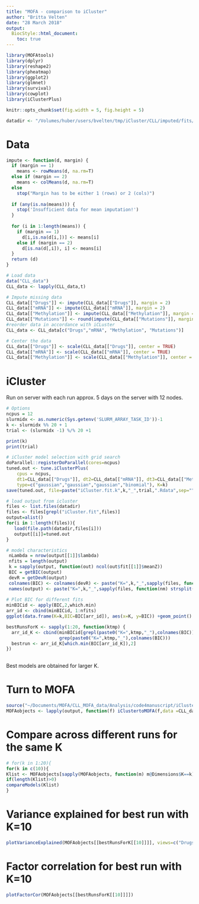 ```yaml
---
title: "MOFA - comparison to iCluster"
author: "Britta Velten"
date: "28 March 2018"
output:
  BiocStyle::html_document:
    toc: true
---
```


```r
library(MOFAtools)
library(dplyr)
library(reshape2)
library(pheatmap)
library(ggplot2)
library(glmnet)
library(survival)
library(cowplot)
library(iClusterPlus)
```

```r
knitr::opts_chunk$set(fig.width = 5, fig.height = 5)
```

```r
datadir <- "/Volumes/huber/users/bvelten/tmp/iCluster/CLL/imputed/fits/"
```

# Data
```r
impute <- function(d, margin) {
  if (margin == 1)
    means <- rowMeans(d, na.rm=T)
  else if (margin == 2)
    means <- colMeans(d, na.rm=T)
  else
    stop("Margin has to be either 1 (rows) or 2 (cols)")
  
  if (any(is.na(means))) {
    stop('Insufficient data for mean imputation!')
  }
  
  for (i in 1:length(means)) {
    if (margin == 1)
      d[i,is.na(d[i,])] <- means[i]
    else if (margin == 2)
      d[is.na(d[,i]), i] <- means[i]
  }
  return (d)
}
```

```r
# Load data
data("CLL_data")
CLL_data <- lapply(CLL_data,t)

# Impute missing data
CLL_data[["Drugs"]] <- impute(CLL_data[["Drugs"]], margin = 2)
CLL_data[["mRNA"]] <- impute(CLL_data[["mRNA"]], margin = 2)
CLL_data[["Methylation"]] <- impute(CLL_data[["Methylation"]], margin = 2)
CLL_data[["Mutations"]] <- round(impute(CLL_data[["Mutations"]], margin = 2))
#reorder data in accordance with iCLuster
CLL_data <- CLL_data[c("Drugs","mRNA", "Methylation", "Mutations")]

# Center the data
CLL_data[["Drugs"]] <- scale(CLL_data[["Drugs"]], center = TRUE)
CLL_data[["mRNA"]] <- scale(CLL_data[["mRNA"]], center = TRUE)
CLL_data[["Methylation"]] <- scale(CLL_data[["Methylation"]], center = TRUE)
```

# iCluster
Run  on server with each run approx. 5 days on the server with 12 nodes.
```r
# Options
ncpus = 12
slurmidx <- as.numeric(Sys.getenv('SLURM_ARRAY_TASK_ID'))-1
k <- slurmidx %% 20 + 1
trial <- (slurmidx -1) %/% 20 +1

print(k)
print(trial)

# iCluster model selection with grid search 
doParallel::registerDoParallel(cores=ncpus)
tuned.out <- tune.iClusterPlus(
    cpus = ncpus, 
    dt1=CLL_data[["Drugs"]], dt2=CLL_data[["mRNA"]], dt3=CLL_data[["Methylation"]], dt4=CLL_data[["Mutations"]],
    type=c("gaussian","gaussian","gaussian","binomial"), K=k)
save(tuned.out, file=paste("iCluster.fit.k",k,"_",trial,".Rdata",sep=""))
```

```r
# load output from icluster
files <- list.files(datadir)
files <- files[grepl("iCluster.fit",files)]
output=alist()
for(i in 1:length(files)){
   load(file.path(datadir,files[i]))
   output[[i]]=tuned.out
}

# model characteristics
 nLambda = nrow(output[[1]]$lambda)
 nfits = length(output)
 k = sapply(output, function(out) ncol(out$fit[[1]]$meanZ))
 BIC = getBIC(output)
 devR = getDevR(output)
 colnames(BIC) <- colnames(devR) <- paste("K=",k,"_",sapply(files, function(nm) strsplit(nm, "_|[.]")[[1]][4]),sep="")
 names(output) <- paste("K=",k,"_",sapply(files, function(nm) strsplit(nm, "_|[.]")[[1]][4]),sep="")
 
# Plot BIC for different fits   
minBICid <- apply(BIC,2,which.min)
arr_id <- cbind(minBICid, 1:nfits)
ggplot(data.frame(K=k,BIC=BIC[arr_id]), aes(x=K, y=BIC)) +geom_point()

bestRunsForK <- sapply(1:20, function(ktmp) {
  arr_id_K <- cbind(minBICid[grepl(paste0("K=",ktmp,"_"),colnames(BIC))],
                    grep(paste0("K=",ktmp,"_"),colnames(BIC)))
  bestrun <- arr_id_K[which.min(BIC[arr_id_K]),2]
})
  
```
Best models are obtained for larger K.

# Turn to MOFA
```r
source("~/Documents/MOFA/CLL_MOFA_data/Analysis/code4manuscript/iCluster/iClustertoMOFA.R")
MOFAobjects <- lapply(output, function(f) iClustertoMOFA(f,data =CLL_data))
```

# Compare across different runs for the same K
```r
# for(k in 1:20){
for(k in c(10)){
Klist <- MOFAobjects[sapply(MOFAobjects, function(m) m@Dimensions$K==k)]
if(length(Klist)>0)
compareModels(Klist)
}
```

# Variance explained for best run with K=10
```r
plotVarianceExplained(MOFAobjects[[bestRunsForK[[10]]]], views=c("Drugs","mRNA", "Methylation"))
```

# Factor correlation for best run with K=10
```r
plotFactorCor(MOFAobjects[[bestRunsForK[[10]]]])
```

